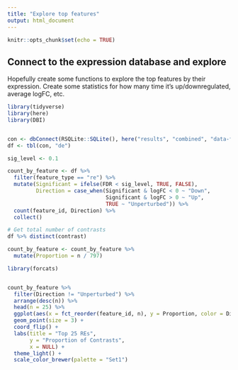 ```yaml
---
title: "Explore top features"
output: html_document
---
```


```r
knitr::opts_chunk$set(echo = TRUE)
```

## Connect to the expression database and explore

Hopefully create some functions to explore the top features by their expression.
Create some statistics for how many time it's up/downregulated, average logFC,
etc.

```r
library(tidyverse)
library(here)
library(DBI)


con <- dbConnect(RSQLite::SQLite(), here("results", "combined", "data-files", "de.sqlite"))
df <- tbl(con, "de")
```

```r
sig_level <- 0.1

count_by_feature <- df %>% 
  filter(feature_type == "re") %>% 
  mutate(Significant = ifelse(FDR < sig_level, TRUE, FALSE),
         Direction = case_when(Significant & logFC < 0 ~ "Down",
                               Significant & logFC > 0 ~ "Up",
                               TRUE ~ "Unperturbed")) %>% 
  count(feature_id, Direction) %>% 
  collect()

# Get total number of contrasts
df %>% distinct(contrast)

count_by_feature <- count_by_feature %>% 
  mutate(Proportion = n / 797)
```

```r
library(forcats)


count_by_feature %>% 
  filter(Direction != "Unperturbed") %>% 
  arrange(desc(n)) %>% 
  head(n = 25) %>% 
  ggplot(aes(x = fct_reorder(feature_id, n), y = Proportion, color = Direction)) +
  geom_point(size = 3) + 
  coord_flip() +
  labs(title = "Top 25 REs",
       y = "Proportion of Contrasts",
       x = NULL) +
  theme_light() +
  scale_color_brewer(palette = "Set1")
```







